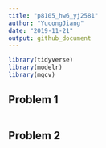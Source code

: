 ```yaml
---
title: "p8105_hw6_yj2581"
author: "YucongJiang"
date: "2019-11-21"
output: github_document
---
```


```r
library(tidyverse)
library(modelr)
library(mgcv)
```

## Problem 1

```r
```

## Problem 2

```r
```
